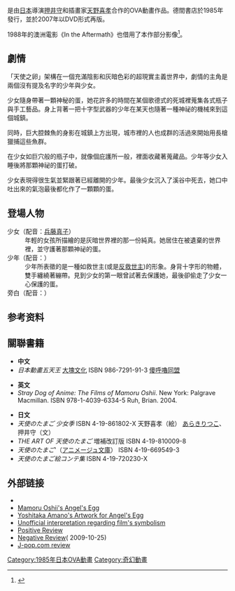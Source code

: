 {{noteTA
|G1=地名
}}
{{Otheruses|subject=日本導演押井守的電影|other=日本小說家村山由佳的小說|天使之卵}}
{{Infobox animanga/Headerofja
|title= 天使之卵
|image= 
|size= 
|caption= 
|japanese= 天使のたまご
|english= Angel's Egg
|kana= てんしのたまご
|romaji= Tenshi no Tamago
|genre= [[奇幻|奇幻]]
}}
{{Infobox animanga/OVA
|ONA= 
|標題= 
|原案= 押井守、[[天野喜孝|天野喜孝]]
|原作= 
|總導演= 
|導演= [[押井守|押井守]]
|系列構成= 
|劇本= 押井守
|人物原案= 
|人物設定= 天野喜孝
|機械設定= 
|音樂= 
|音樂製作= 
|動畫製作= [[STUDIO_DEEN|STUDIO DEEN]]
|製作= 
|書籍= 
|出版商= [[徳間書店|徳間書店]]
|代理發行= [[波麗佳音|波麗佳音]]
|其他代理發行=
|網路= 
|發售日= 1985年12月22日
|話數= 1
|其他= 71分鐘
}}
{{Infobox animanga/Footerofja}}

{{日本作品|'''天使之卵'''|天使のたまご}}是由[[日本|日本]]導演[[押井守|押井守]]和插畫家[[天野喜孝|天野喜孝]]合作的OVA動畫作品。德間書店於1985年發行，並於2007年以DVD形式再版。

1988年的澳洲電影《In the Aftermath》也借用了本作部分影像<ref>{{Cite web |url=http://www.imdb.com/title/tt0206827/ |title=IMDb.com: In the Aftermath (1988) - 影評 |access-date=2010-08-19 |archive-date=2017-12-11 |archive-url=https://web.archive.org/web/20171211130338/http://www.imdb.com/title/tt0206827/ |dead-url=no }}</ref>。

==劇情==
「天使之卵」架構在一個充滿陰影和灰暗色彩的超現實主義世界中，劇情的主角是兩個沒有提及名字的少年與少女。

少女隨身帶著一顆神秘的蛋，她花許多的時間在某個歌德式的死城裡蒐集各式瓶子與手工藝品。身上背著一把十字型武器的少年在某天也隨著一種神祕的機械來到這個城鎮。

同時，巨大腔棘魚的身影在城鎮上方出現，城市裡的人也成群的活過來開始用長槍獵捕這些魚群。

在少女如巨穴般的瓶子中，就像個庇護所一般，裡面收藏著蒐藏品。少年等少女入睡後將那顆神祕的蛋打破。

少女表現得很生氣並緊跟著已經離開的少年。最後少女沉入了溪谷中死去，她口中吐出來的氣泡最後都化作了一顆顆的蛋。

== 登場人物 ==
; 少女（配音：[[兵藤真子|兵藤真子]]）
: 年輕的女孩所描繪的是灰暗世界裡的那一份純真。她居住在被遺棄的世界裡，並守護著那顆神祕的蛋。
; 少年（配音：{{link-ja|根津甚八|根津甚八 (俳優)}}）
: 少年所表徵的是一種如救世主(或是[[敵基督|反救世主]])的形象。身背十字形的物體，雙手纏繞著繃帶。見到少女的第一眼曾試著去保護她，最後卻偷走了少女一心保護的蛋。
; 旁白（配音：{{link-ja|野田圭一|野田圭一}}）

==参考资料==
{{reflist}}

==關聯書籍==
*'''中文'''
*''日本動畫五天王'' [[大塊文化|大塊文化]] ISBN 986-7291-91-3 [[傻呼嚕同盟|傻呼嚕同盟]]

*'''英文'''
* ''Stray Dog of Anime: The Films of Mamoru Oshii''. New York: Palgrave Macmillan. ISBN 978-1-4039-6334-5 Ruh, Brian. 2004.

*'''日文'''
* ''天使のたまご 少女季'' ISBN 4-19-861802-X 天野喜孝（絵） [[あらきりつこ|あらきりつこ]]、押井守（文）
* ''THE ART OF 天使のたまご'' 増補改訂版 ISBN 4-19-810009-8
* ''天使のたまご'''（[[アニメージュ#アニメージュ文庫|アニメージュ文庫]]） ISBN 4-19-669549-3
* ''天使のたまご絵コンテ集'' ISBN 4-19-720230-X

==外部链接==
* {{imdb title|id=0208502|title=Angel's Egg}}
* [http://www.cultivatetwiddle.com/angelsegg/ Mamoru Oshii's Angel's Egg] {{Wayback|url=http://www.cultivatetwiddle.com/angelsegg/ |date=20210212005256 }}
* [https://web.archive.org/web/20110515154226/http://www.amanosworld.com/html/work/egg.html Yoshitaka Amano's Artwork for Angel's Egg]
* [https://web.archive.org/web/20090412213252/http://blogs.teodesian.net/wp/?p=117 Unofficial interpretation regarding film's symbolism]
* [http://themanime.org/viewreview.php?id=67 Positive Review] {{Wayback|url=http://themanime.org/viewreview.php?id=67 |date=20201127134853 }}
* [http://www.geocities.com/mhtorringjan/reviews/Angelsass.html Negative Review]( {{WebCite|url=https://www.webcitation.org/5knI7C6ES?url=http://www.geocities.com/mhtorringjan/reviews/Angelsass.html |date=20091025181648 |dateformat=iso }} 2009-10-25)
* [https://web.archive.org/web/20010219070345/http://j-pop.com/anime/archive/reviews/08_miyazaki/picks.html J-pop.com review]

{{STUDIO DEEN}}
{{押井守監督作品}}

{{DEFAULTSORT:Tenshi no Tamago}}
[[Category:1985年日本OVA動畫|Category:1985年日本OVA動畫]]
[[Category:奇幻動畫|Category:奇幻動畫]]